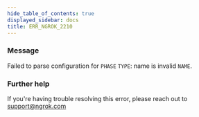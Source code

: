 ```yaml
---
hide_table_of_contents: true
displayed_sidebar: docs
title: ERR_NGROK_2210
---
```


### Message

Failed to parse configuration for `PHASE` `TYPE`: name is invalid `NAME`.

<ErrorDetails />

### Further help

If you're having trouble resolving this error, please reach out to [support@ngrok.com](mailto:support@ngrok.com?subject=Help%20with%20ERR_NGROK_2210)
